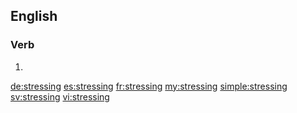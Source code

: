 ==English==

===Verb===
{{head|en}}

# {{present participle of|stress|lang=en}}

[[de:stressing]]
[[es:stressing]]
[[fr:stressing]]
[[my:stressing]]
[[simple:stressing]]
[[sv:stressing]]
[[vi:stressing]]